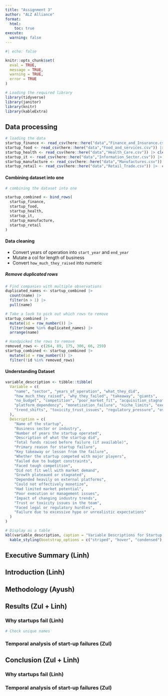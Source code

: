 ```yaml
---
title: "Assignment 3"
author: "ALZ Alliance"
format:
  html:
    toc: true
execute: 
  warning: false
---
```


```r
#| echo: false

knitr::opts_chunk$set(
  eval = TRUE,
  message = TRUE,
  warning = TRUE,
  error = TRUE
)
```

```r
# Loading the required library
library(tidyverse)
library(janitor)
library(knitr)
library(kableExtra)
```

## Data processing

```r
# loading the data 
startup_finance <- read_csv(here::here("data","Finance_and_Insurance.csv")) |> clean_names()
startup_food <- read_csv(here::here("data","Food_and_services.csv")) |> clean_names()
startup_health <- read_csv(here::here("data","Health_Care.csv")) |> clean_names()
startup_it <- read_csv(here::here("data","Information_Sector.csv")) |> clean_names()
startup_manufacture <- read_csv(here::here("data","Manufactures.csv")) |> clean_names()
startup_retail <- read_csv(here::here("data","Retail_Trade.csv")) |>  clean_names()
```

#### Combining dataset into one

```r
# combining the dataset into one

startup_combined <- bind_rows(
  startup_finance,
  startup_food,
  startup_health,
  startup_it,
  startup_manufacture,
  startup_retail
)
```

#### Data cleaning

-   Convert years of operation into `start_year` and `end_year`
-   Mutate a col for length of business
-   Convert `how_much_they_raised` into numeric

##### Remove duplicated rows

```r

# Find companies with multiple observations
duplicated_names <- startup_combined |> 
  count(name) |> 
  filter(n > 1) |> 
  pull(name)

# Take a look to pick out which rows to remove
startup_combined |> 
  mutate(id = row_number()) |> 
  filter(name %in% duplicated_names) |> 
  arrange(name)

# Handpicked the rows to remove
removed_rows <- c(264, 89, 175, 306, 66, 259)
startup_combined <- startup_combined |> 
  mutate(id = row_number()) |> 
  filter(!id %in% removed_rows)
```

#### Understanding Dataset

```r

variable_description <- tibble::tibble(
  Variable = c(
    "name", "sector", "years_of_operation", "what_they_did",
    "how_much_they_raised", "why_they_failed", "takeaway", "giants",
    "no_budget", "competition", "poor_market_fit", "acquisition_stagnation",
    "platform_dependency", "monetization_failure", "niche_limits", "execution_flaws",
    "trend_shifts", "toxicity_trust_issues", "regulatory_pressure", "overhype"
  ),
  Description = c(
    "Name of the startup",
    "Business sector or industry",
    "Number of years the startup operated",
    "Description of what the startup did",
    "Total funds raised before failure (if available)",
    "Primary reason for startup failure",
    "Key takeaway or lesson from the failure",
    "Whether the startup competed with major players",
    "Failed due to budget constraints",
    "Faced tough competition",
    "Did not fit well with market demand",
    "Growth plateaued or stagnated",
    "Depended heavily on external platforms",
    "Could not effectively monetize",
    "Had limited market potential",
    "Poor execution or management issues",
    "Impact of changing industry trends",
    "Trust or toxicity issues in the team",
    "Faced legal or regulatory hurdles",
    "Failure due to excessive hype or unrealistic expectations"
  )
)

# Display as a table
kbl(variable_description, caption = "Variable Descriptions for Startup Combined Dataset") |>
  kable_styling(bootstrap_options = c("striped", "hover", "condensed"), full_width = F)
```

## Executive Summary (Linh)

## Introduction (Linh)

## Methodology (Ayush)

## Results (Zul + Linh)

### Why startups fail (Linh)

```r

# Check unique names
```

### Temporal analysis of start-up failures (Zul)

## Conclusion (Zul + Linh)

### Why startups fail (Linh)

### Temporal analysis of start-up failures (Zul)